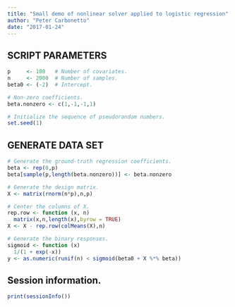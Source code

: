 ```yaml
---
title: "Small demo of nonlinear solver applied to logistic regression"
author: "Peter Carbonetto"
date: "2017-01-24"
---
```


## SCRIPT PARAMETERS

```r
p     <- 100   # Number of covariates.
n     <- 2000  # Number of samples.
beta0 <- (-2)  # Intercept.

# Non-zero coefficients.
beta.nonzero <- c(1,-1,-1,1)

# Initialize the sequence of pseudorandom numbers.
set.seed(1)
```

## GENERATE DATA SET

```r

# Generate the ground-truth regression coefficients.
beta <- rep(0,p)
beta[sample(p,length(beta.nonzero))] <- beta.nonzero

# Generate the design matrix.
X <- matrix(rnorm(n*p),n,p)

# Center the columns of X.
rep.row <- function (x, n)
  matrix(x,n,length(x),byrow = TRUE)
X <- X - rep.row(colMeans(X),n)

# Generate the binary responses.
sigmoid <- function (x)
  1/(1 + exp(-x))
y <- as.numeric(runif(n) < sigmoid(beta0 + X %*% beta))
```

## Session information.

```r
print(sessionInfo())
```
